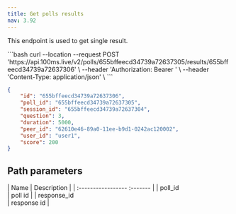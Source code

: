 ```yaml
---
title: Get polls results
nav: 3.92
---
```


This endpoint is used to get single result.

<GetRequest title="https://api.100ms.live/v2/polls/<poll_id>/results" />

<Request id="req-0">
```bash
curl --location --request POST 'https://api.100ms.live/v2/polls/655bffeecd34739a72637305/results/655bffeecd34739a72637306' \
--header 'Authorization: Bearer <management_token>' \
--header 'Content-Type: application/json' \
```
</Request>

<ResponseBox id="res-0" status="200 OK">

```json
{
    "id": "655bffeecd34739a72637306",
    "poll_id": "655bffeecd34739a72637305",
    "session_id": "655bffeecd34739a72637304",
    "question": 3,
    "duration": 5000,
    "peer_id": "62610e46-89a0-11ee-b9d1-0242ac120002",
    "user_id": "user1",
    "score": 200
}
```

</ResponseBox>



## Path parameters

| Name               | Description                                                                                   |
| :-----------------  :------- |
| poll_id <br/>         | poll id       |
| response_id <br/> | response id |
